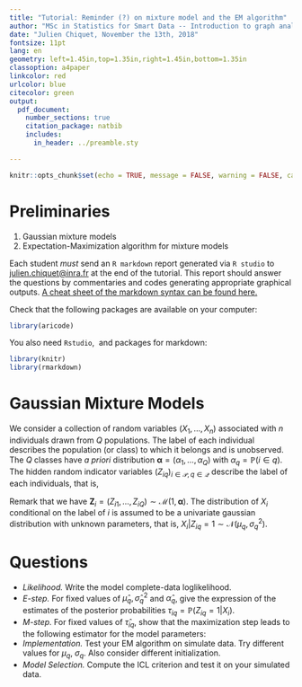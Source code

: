 ```yaml
---
title: "Tutorial: Reminder (?) on mixture model and the EM algorithm"
author: "MSc in Statistics for Smart Data -- Introduction to graph analysis and modeling"
date: "Julien Chiquet, November the 13th, 2018"
fontsize: 11pt
lang: en
geometry: left=1.45in,top=1.35in,right=1.45in,bottom=1.35in
classoption: a4paper
linkcolor: red
urlcolor: blue
citecolor: green
output:
  pdf_document:
    number_sections: true
    citation_package: natbib
    includes:
      in_header: ../preamble.sty

---
```


```r
knitr::opts_chunk$set(echo = TRUE, message = FALSE, warning = FALSE, cache = FALSE)
```

# Preliminaries {-}

\textsf{Goals.}

1. Gaussian mixture models
2. Expectation-Maximization algorithm for mixture models

\textsf{Instructions.} Each student _must_ send an `R markdown` report generated via `R studio` to <julien.chiquet@inra.fr> at the end of the tutorial. This report should answer the questions by commentaries and codes generating appropriate graphical outputs. [A cheat sheet of the  markdown syntax can be found here.](https://github.com/adam-p/markdown-here/wiki/Markdown-Cheatsheet)

\textsf{Required packages.} Check that the following packages are available on your computer:
```r
library(aricode)
```

You also need `Rstudio`, \LaTeX\ and packages for markdown: 
```r
library(knitr)
library(rmarkdown)
```

# Gaussian Mixture Models

We    consider   a   collection   of    random   variables $(X_1, \dots,  X_n)$ associated  with $n$  individuals drawn from $Q$ populations. The label of each individual describes the population (or class) to  which it belongs and  is unobserved.  The $Q$  classes have _a priori_ distribution ${\boldsymbol     \alpha} = (\alpha_1,\dots,\alpha_Q)$ with
$\alpha_q  = \mathbb{P}(i  \in  q)$.  The  hidden  random indicator  variables $(Z_{iq})_{i\in\mathcal{P},  q\in\mathcal{Q}}$ describe  the label  of each individuals, that is,

\begin{equation*}
  \label{eq:prior_classes}
  \alpha_q  = \mathbb{P}(Z_{iq}  =  1) =  \mathbb{P}(i  \in q),  \quad
  \text{ such that} \sum_{q=1}^Q \alpha_q = 1.
\end{equation*}
Remark that we have $\mathbf{Z}_i      =      (Z_{i1},       \dots,      Z_{iQ})      \sim
\mathcal{M}(1,\boldsymbol\alpha)$. The distribution of  $X_i$ conditional on the label of  $i$ is assumed
to be a univariate gaussian distribution with unknown parameters, that
is, $X_i | Z_{iq} = 1 \sim \mathcal{N}(\mu_q,\sigma^2_q)$.

# Questions

- _Likelihood._ Write the model complete-data loglikelihood.
- _E-step._ For fixed values of  $\hat\mu_q, \hat\sigma_q^2$ and  $\hat\alpha_q$, give  the expression  of the  estimates of the posterior probabilities $\tau_{iq}= \mathbb{P}(Z_{iq}=1|X_i)$.
- _M-step._  For fixed values of  $\hat\tau_{iq}$, show that the maximization step leads to the following estimator for the model parameters:
\begin{equation*}
  \hat{\alpha}_q =  \frac{1}{n} \sum_{i=1}^n  \hat{\tau}_{iq}, \quad
  \hat\mu_q     =    \frac{\sum_i     \hat{\tau}_{iq}    x_i}{\sum_i
  \hat{\tau}_{iq}},    \quad   \hat{\sigma}^2_q    =   \frac{\sum_i
  \hat{\tau}_{iq} (x_i-\hat\mu_q)^2}{\sum_i \hat{\tau}_{iq}}
\end{equation*}
- _Implementation._  Test  your  EM  algorithm on  simulate data.  Try  different values for $\mu_q$,  $\sigma_q$. Also consider different initialization.
- _Model Selection._ Compute  the ICL criterion and test  it on your simulated data.
\begin{equation*}
  ICL(Q) =-2 \log L(X,\hat{Z}; \hat{\alpha},\hat{\mu}\hat{\sigma^2}) + \log(n) \mathrm{df}(Q).
\end{equation*}
